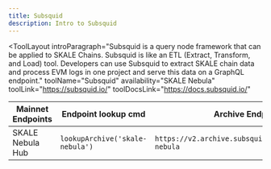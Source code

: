 ```yaml
---
title: Subsquid
description: Intro to Subsquid
---
```


<ToolLayout
	introParagraph="Subsquid is a query node framework that can be applied to SKALE Chains.
	Subsquid is like an ETL (Extract, Transform, and Load) tool.
	Developers can use Subsquid to extract SKALE chain data and process EVM logs in one project and serve this data on a GraphQL endpoint."
	toolName="Subsquid"
	availability="SKALE Nebula" 
	toolLink="https://subsquid.io/"
	toolDocsLink="https://docs.subsquid.io/"
>


| Mainnet Endpoints | Endpoint lookup cmd | Archive Endpoint |
| --------- | --------- | --------- |
| SKALE Nebula Hub | `lookupArchive('skale-nebula')` | `https://v2.archive.subsquid.io/network/skale-nebula` |

</ToolLayout>
